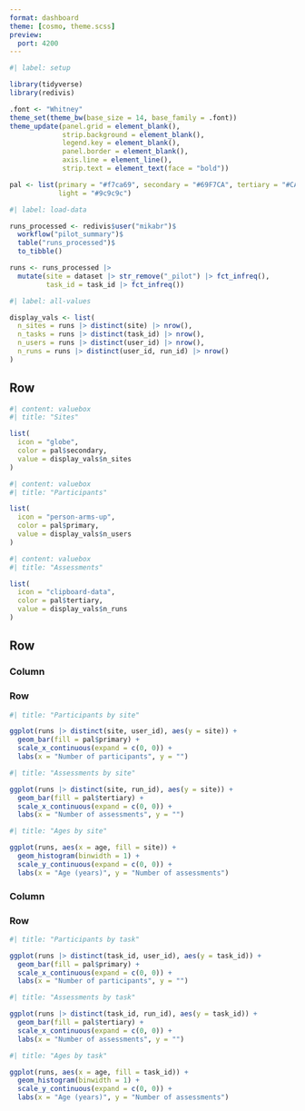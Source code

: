 ```yaml
---
format: dashboard
theme: [cosmo, theme.scss]
preview:
  port: 4200
---
```


```r
#| label: setup

library(tidyverse)
library(redivis)

.font <- "Whitney"
theme_set(theme_bw(base_size = 14, base_family = .font))
theme_update(panel.grid = element_blank(),
             strip.background = element_blank(),
             legend.key = element_blank(),
             panel.border = element_blank(),
             axis.line = element_line(),
             strip.text = element_text(face = "bold"))

pal <- list(primary = "#f7ca69", secondary = "#69F7CA", tertiary = "#CA69F7",
            light = "#9c9c9c")
```

```r
#| label: load-data

runs_processed <- redivis$user("mikabr")$
  workflow("pilot_summary")$
  table("runs_processed")$
  to_tibble()

runs <- runs_processed |>
  mutate(site = dataset |> str_remove("_pilot") |> fct_infreq(),
         task_id = task_id |> fct_infreq())
```

```r
#| label: all-values

display_vals <- list(
  n_sites = runs |> distinct(site) |> nrow(),
  n_tasks = runs |> distinct(task_id) |> nrow(),
  n_users = runs |> distinct(user_id) |> nrow(),
  n_runs = runs |> distinct(user_id, run_id) |> nrow()
)
```

## Row {height="25%"}

```r
#| content: valuebox
#| title: "Sites"

list(
  icon = "globe",
  color = pal$secondary,
  value = display_vals$n_sites
)
```

```r
#| content: valuebox
#| title: "Participants"

list(
  icon = "person-arms-up",
  color = pal$primary,
  value = display_vals$n_users
)
```

```r
#| content: valuebox
#| title: "Assessments"

list(
  icon = "clipboard-data",
  color = pal$tertiary,
  value = display_vals$n_runs
)
```

## Row {height="75%"}

### Column {width="50%"}

### Row {.tabset}

```r
#| title: "Participants by site"

ggplot(runs |> distinct(site, user_id), aes(y = site)) +
  geom_bar(fill = pal$primary) +
  scale_x_continuous(expand = c(0, 0)) +
  labs(x = "Number of participants", y = "")
```

```r
#| title: "Assessments by site"

ggplot(runs |> distinct(site, run_id), aes(y = site)) +
  geom_bar(fill = pal$tertiary) +
  scale_x_continuous(expand = c(0, 0)) +
  labs(x = "Number of assessments", y = "")
```

```r
#| title: "Ages by site"

ggplot(runs, aes(x = age, fill = site)) +
  geom_histogram(binwidth = 1) +
  scale_y_continuous(expand = c(0, 0)) +
  labs(x = "Age (years)", y = "Number of assessments")
```

### Column {width="50%"}

### Row {.tabset}

```r
#| title: "Participants by task"

ggplot(runs |> distinct(task_id, user_id), aes(y = task_id)) +
  geom_bar(fill = pal$primary) +
  scale_x_continuous(expand = c(0, 0)) +
  labs(x = "Number of participants", y = "")
```

```r
#| title: "Assessments by task"

ggplot(runs |> distinct(task_id, run_id), aes(y = task_id)) +
  geom_bar(fill = pal$tertiary) +
  scale_x_continuous(expand = c(0, 0)) +
  labs(x = "Number of assessments", y = "")
```

```r
#| title: "Ages by task"

ggplot(runs, aes(x = age, fill = task_id)) +
  geom_histogram(binwidth = 1) +
  scale_y_continuous(expand = c(0, 0)) +
  labs(x = "Age (years)", y = "Number of assessments")
```
